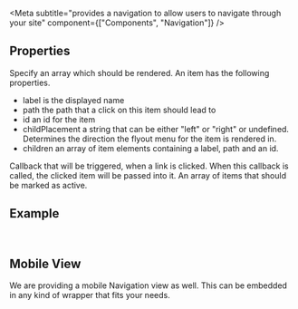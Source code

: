 
<Meta
  subtitle="provides a navigation to allow users to navigate through your site"
  component={["Components", "Navigation"]}
/>

## Properties

<PropsTable>
  <PropsTableRow value="items" type="Array" required>
    Specify an array which should be rendered. An item has the following properties.
    <ul>
        <li>
            <span class="code">label</span> is the displayed name
        </li>
        <li>
            <span class="code">path</span> the path that a click on this item should lead to
        </li>
        <li>
            <span class="code">id</span> an id for the item
        </li>
        <li>
            <span class="code">childPlacement</span> a string that can be either "left" or "right" or undefined. 
            Determines the direction the flyout menu for the item is rendered in.
        </li>
        <li>
            <span class="code">children</span> an array of item elements containing a label, path and an id.
        </li>
    </ul>
  </PropsTableRow>
  <PropsTableRow value="onItemClicked" type="Function">
    Callback that will be triggered, when a link is clicked. When this callback is called, the clicked item will be passed into it.
  </PropsTableRow>
  <PropsTableRow value="activeItemKeys" type="Array" default="false">
    An array of items that should be marked as active.
  </PropsTableRow>
</PropsTable>

## Example

<ExampleLoader example="Navigation.tsx" />
<br />

## Mobile View

We are providing a mobile Navigation view as well. This can be embedded in any kind of wrapper that fits your needs.
<ExampleLoader example="NavigationMobile.tsx" />